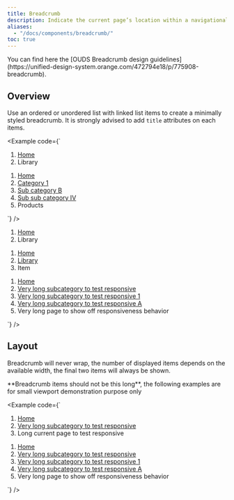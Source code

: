 ```yaml
---
title: Breadcrumb
description: Indicate the current page’s location within a navigational hierarchy that automatically adds separators via CSS.
aliases:
  - "/docs/components/breadcrumb/"
toc: true
---
```


<Callout type="info">
You can find here the [OUDS Breadcrumb design guidelines](https://unified-design-system.orange.com/472794e18/p/775908-breadcrumb).
</Callout>

## Overview

Use an ordered or unordered list with linked list items to create a minimally styled breadcrumb. It is strongly advised to add `title` attributes on each items.

<Example code={`<nav aria-label="basic breadcrumb">
    <ol class="breadcrumb">
      <li class="breadcrumb-item"><a href="#" title="Home">Home</a></li>
      <li class="breadcrumb-item active" aria-current="page"><span title="Library">Library</span></li>
    </ol>
  </nav>

  <nav aria-label="full breadcrumb">
    <ol class="breadcrumb">
      <li class="breadcrumb-item"><a href="#" title="Home">Home</a></li>
      <li class="breadcrumb-item"><a href="#" title="Category 1">Category 1</a></li>
      <li class="breadcrumb-item"><a href="#" title="Sub category B">Sub category B</a></li>
      <li class="breadcrumb-item"><a href="#" title="Sub sub category IV">Sub sub category IV</a></li>
      <li class="breadcrumb-item active" aria-current="page"><span title="Products">Products</span></li>
    </ol>
  </nav>`} />

<BootstrapCompatibility>
<Example code={`<nav aria-label="breadcrumb bs l2">
    <ol class="breadcrumb">
      <li class="breadcrumb-item"><a href="#">Home</a></li>
      <li class="breadcrumb-item active" aria-current="page">Library</li>
    </ol>
  </nav>

  <nav aria-label="breadcrumb bs l3">
    <ol class="breadcrumb">
      <li class="breadcrumb-item"><a href="#">Home</a></li>
      <li class="breadcrumb-item"><a href="#">Library</a></li>
      <li class="breadcrumb-item active" aria-current="page">Item</li>
    </ol>
  </nav>

  <nav aria-label="breadcrumb bs l4">
    <ol class="breadcrumb">
      <li class="breadcrumb-item"><a href="#">Home</a></li>
      <li class="breadcrumb-item"><a href="#">Very long subcategory to test responsive</a></li>
      <li class="breadcrumb-item"><a href="#">Very long subcategory to test responsive 1</a></li>
      <li class="breadcrumb-item"><a href="#">Very long subcategory to test responsive A</a></li>
      <li class="breadcrumb-item active" aria-current="page">Very long page to show off responsiveness behavior</li>
    </ol>
  </nav>`} />
</BootstrapCompatibility>

## Layout

Breadcrumb will never wrap, the number of displayed items depends on the available width, the final two items will always be shown.

<Callout type="danger">
**Breadcrumb items should not be this long**, the following examples are for small viewport demonstration purpose only
</Callout>

<Example code={`<nav aria-label="large breadcrumb">
    <ol class="breadcrumb">
      <li class="breadcrumb-item"><a href="/" title="Home">Home</a></li>
      <li class="breadcrumb-item"><a href="#" title="Very long subcategory to test responsive">Very long subcategory to test responsive</a></li>
      <li class="breadcrumb-item active" aria-current="page"><span title="Long current page to test responsive">Long current page to test responsive</span></li>
    </ol>
  </nav>

  <nav aria-label="very large breadcrumb">
    <ol class="breadcrumb">
      <li class="breadcrumb-item"><a href="#" title="Home">Home</a></li>
      <li class="breadcrumb-item"><a href="#" title="Very long subcategory to test responsive">Very long subcategory to test responsive</a></li>
      <li class="breadcrumb-item"><a href="#" title="Very long subcategory to test responsive 1">Very long subcategory to test responsive 1</a></li>
      <li class="breadcrumb-item"><a href="#" title="Very long subcategory to test responsive A">Very long subcategory to test responsive A</a></li>
      <li class="breadcrumb-item active" aria-current="page"><span title="Very long page to show off responsiveness behavior">Very long page to show off responsiveness behavior</span></li>
    </ol>
  </nav>`} />
